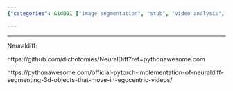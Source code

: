 ```yaml
---
{"categories": &id001 ["image segmentation", "stub", "video analysis", "video processing", "video segmentation", "video understanding"], "category": "NeuralDiff", "date": "2022-05-29 03:57:06", "description": "NeuralDiff is a Pytorch-based solution designed to differentiate between actors and objects in 3D videos captured from an egocentric viewpoint. This implementation leverages advanced neural network techniques to accurately identify and categorize the elements present within such videos.", "tags": *id001, "title": "Neuraldiff: discriminate actor and objects in video"}

---
```


------

Neuraldiff:

https://github.com/dichotomies/NeuralDiff?ref=pythonawesome.com

https://pythonawesome.com/official-pytorch-implementation-of-neuraldiff-segmenting-3d-objects-that-move-in-egocentric-videos/

